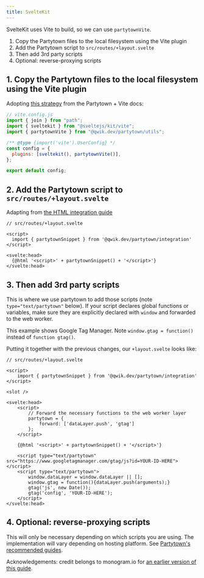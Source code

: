 ```yaml
---
title: SvelteKit
---
```


SvelteKit uses Vite to build, so we can use `partytownVite`.

1. Copy the Partytown files to the local filesystem using the Vite plugin
2. Add the Partytown script to `src/routes/+layout.svelte`
3. Then add 3rd party scripts
4. Optional: reverse-proxying scripts

## 1. Copy the Partytown files to the local filesystem using the Vite plugin

Adopting [this strategy](https://partytown.qwik.dev/copy-library-files#vite) from the Partytown + Vite docs:

```js
// vite.config.js
import { join } from "path";
import { sveltekit } from "@sveltejs/kit/vite";
import { partytownVite } from "@qwik.dev/partytown/utils";

/** @type {import('vite').UserConfig} */
const config = {
  plugins: [sveltekit(), partytownVite()],
};

export default config;
```

## 2. Add the Partytown script to `src/routes/+layout.svelte`

Adapting from [the HTML integration guide](https://partytown.qwik.dev/html)

```svelte
// src/routes/+layout.svelte

<script>
  import { partytownSnippet } from '@qwik.dev/partytown/integration'
</script>

<svelte:head>
  {@html '<script>' + partytownSnippet() + '</script>'}
</svelte:head>
```

## 3. Then add 3rd party scripts

This is where we use partytown to add those scripts (note `type="text/partytown"` below). If your script declares global functions or variables, make sure they are explicitly declared with `window` and forwarded to the web worker.

This example shows Google Tag Manager. Note `window.gtag = function()` instead of `function gtag()`.

Putting it together with the previous changes, our `+layout.svelte` looks like:

```svelte
// src/routes/+layout.svelte

<script>
	import { partytownSnippet } from '@qwik.dev/partytown/integration'
</script>

<slot />

<svelte:head>
	<script>
		// Forward the necessary functions to the web worker layer
		partytown = {
			forward: ['dataLayer.push', 'gtag']
		};
	</script>

	{@html '<script>' + partytownSnippet() + '</script>'}

	<script type="text/partytown" src="https://www.googletagmanager.com/gtag/js?id=YOUR-ID-HERE"></script>
	<script type="text/partytown">
		window.dataLayer = window.dataLayer || [];
		window.gtag = function(){dataLayer.push(arguments);}
		gtag('js', new Date());
		gtag('config', 'YOUR-ID-HERE');
	</script>
</svelte:head>
```

## 4. Optional: reverse-proxying scripts

This will only be necessary depending on which scripts you are using. The implementation will vary depending on hosting platform. See [Partytown's recommended guides](https://partytown.qwik.dev/proxying-requests#reverse-proxy).

Acknowledgements: credit belongs to monogram.io for [an earlier version of this guide](https://monogram.io/blog/add-partytown-to-svelte).
